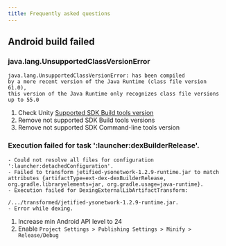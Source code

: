 ```yaml
---
title: Frequently asked questions
---
```



## Android build failed

### java.lang.UnsupportedClassVersionError
```
java.lang.UnsupportedClassVersionError: has been compiled 
by a more recent version of the Java Runtime (class file version 61.0), 
this version of the Java Runtime only recognizes class file versions up to 55.0
```

1. Check Unity [Supported SDK Build tools version](https://docs.unity3d.com/6000.0/Documentation/Manual/android-supported-dependency-versions.html)
2. Remove not supported SDK Build tools versions
3. Remove not supported SDK Command-line tools version

### Execution failed for task ':launcher:dexBuilderRelease'.
```
- Could not resolve all files for configuration ':launcher:detachedConfiguration'.
- Failed to transform jetified-ysonetwork-1.2.9-runtime.jar to match attributes {artifactType=ext-dex-dexBuilderRelease, org.gradle.libraryelements=jar, org.gradle.usage=java-runtime}.
- Execution failed for DexingExternalLibArtifactTransform:

/.../transformed/jetified-ysonetwork-1.2.9-runtime.jar.
- Error while dexing.
```

1. Increase min Android API level to 24
2. Enable `Project Settings > Publishing Settings > Minify > Release/Debug`